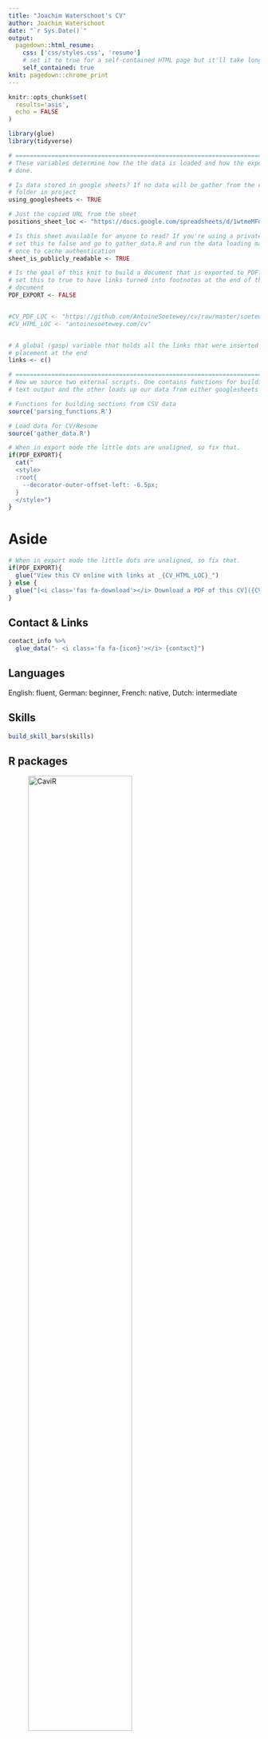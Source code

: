```yaml
---
title: "Joachim Waterschoot's CV"
author: Joachim Waterschoot
date: "`r Sys.Date()`"
output:
  pagedown::html_resume:
    css: ['css/styles.css', 'resume']
    # set it to true for a self-contained HTML page but it'll take longer to render
    self_contained: true
knit: pagedown::chrome_print
---
```


```r
knitr::opts_chunk$set(
  results='asis', 
  echo = FALSE
)

library(glue)
library(tidyverse)

# ======================================================================
# These variables determine how the the data is loaded and how the exports are
# done.

# Is data stored in google sheets? If no data will be gather from the csvs/
# folder in project
using_googlesheets <- TRUE

# Just the copied URL from the sheet
positions_sheet_loc <- "https://docs.google.com/spreadsheets/d/1wtmeMFd0BWp1yrjsFqDdv9bsacdWyDYrKvICpEANB2c/edit?usp=sharing"

# Is this sheet available for anyone to read? If you're using a private sheet
# set this to false and go to gather_data.R and run the data loading manually
# once to cache authentication
sheet_is_publicly_readable <- TRUE

# Is the goal of this knit to build a document that is exported to PDF? If so
# set this to true to have links turned into footnotes at the end of the
# document
PDF_EXPORT <- FALSE


#CV_PDF_LOC <- "https://github.com/AntoineSoetewey/cv/raw/master/soetewey_cv.pdf"
#CV_HTML_LOC <- "antoinesoetewey.com/cv"


# A global (gasp) variable that holds all the links that were inserted for
# placement at the end
links <- c()

# ======================================================================
# Now we source two external scripts. One contains functions for building the
# text output and the other loads up our data from either googlesheets or csvs

# Functions for building sections from CSV data
source('parsing_functions.R') 

# Load data for CV/Resume
source('gather_data.R')
```



```r
# When in export mode the little dots are unaligned, so fix that. 
if(PDF_EXPORT){
  cat("
  <style>
  :root{
    --decorator-outer-offset-left: -6.5px;
  }
  </style>")
}
```


Aside
================================================================================


```r
# When in export mode the little dots are unaligned, so fix that. 
if(PDF_EXPORT){
  glue("View this CV online with links at _{CV_HTML_LOC}_")
} else {
  glue("[<i class='fas fa-download'></i> Download a PDF of this CV]({CV_PDF_LOC})")
}
```

Contact & Links {#contact}
--------------------------------------------------------------------------------

```r
contact_info %>% 
  glue_data("- <i class='fa fa-{icon}'></i> {contact}")
```

<!-- Research {#research} -->
<!-- -------------------------------------------------------------------------------- -->


<!-- Software {#open-source} -->
<!-- -------------------------------------------------------------------------------- -->

<!-- All projects available at: <br /> [cavirstatistics.com](https://www.cavirstatistics.com) -->

Languages {#languages}
--------------------------------------------------------------------------------

English: fluent, German: beginner, French: native, Dutch: intermediate


<!-- Disclaimer {#disclaimer} -->
<!-- -------------------------------------------------------------------------------- -->

<!-- <!-- Made with the R package [**pagedown**](https://github.com/rstudio/pagedown).  --> 

<!-- <!-- The source code is available at [github.com/AntoineSoetewey/cv](https://github.com/AntoineSoetewey/cv). --> 

<!-- Last updated on `r format(Sys.time(), '%B %d, %Y')`.  -->

Skills {#skills}
--------------------------------------------------------------------------------

```r
build_skill_bars(skills)
```

R packages {#skills}
--------------------------------------------------------------------------------

![CaviR](https://watjoa.github.io/CaviR/reference/figures/logo.png){width=70%}

- Complete statistical procedures by content and layout 
- Repo: [github.com/Watjoa/CaviR/](https://github.com/Watjoa/CaviR/)

Main
================================================================================

Joachim Waterschoot {#title}
--------------------------------------------------------------------------------

<!-- # ```{r} -->
<!-- # print_text_block(text_blocks, 'intro') -->
<!-- # ``` -->



Education {data-icon=graduation-cap data-concise=true}
--------------------------------------------------------------------------------

```r
print_section(position_data, 'education')
```

<!-- These breaks just force a new page so section doesnt get cut off -->

Research {data-icon=book}
--------------------------------------------------------------------------------

```r
print_section(position_data, 'research_positions')
```

See full list on: [watjoa.github.io/Research](https://watjoa.github.io/Research.html)



Teaching Experience {data-icon=chalkboard-teacher}
--------------------------------------------------------------------------------

<!-- ::: aside -->
<!-- ```{r} -->
<!-- print_text_block(text_blocks, 'teaching_experience_aside') -->
<!-- ``` -->
<!-- ::: -->

```r
print_section(position_data, 'teaching_positions')
```





<!-- Writing {data-icon=newspaper} -->
<!-- -------------------------------------------------------------------------------- -->

<!-- ```{r} -->
<!-- print_section(position_data, 'writing_positions') -->
<!-- ``` -->

<!-- Industry Experience {data-icon=suitcase} -->
<!-- -------------------------------------------------------------------------------- -->

<!-- <!-- ::: aside --> 
<!-- <!-- ```{r} --> 
<!-- <!-- print_text_block(text_blocks, 'industy_experience_aside') --> 
<!-- <!-- ``` --> 
<!-- <!-- ::: --> 

<!-- ```{r} -->
<!-- print_section(position_data, 'industry_positions') -->
<!-- ``` -->

<!-- Software {data-icon=laptop} -->
<!-- -------------------------------------------------------------------------------- -->

<!-- ```{r} -->
<!-- print_section(position_data, 'software') -->
<!-- ``` -->

Associations {data-icon=users}
--------------------------------------------------------------------------------

```r
print_section(position_data, 'associations')
```

<!-- Scientific curriculum {data-icon=flask} -->
<!-- -------------------------------------------------------------------------------- -->

<!-- ```{r} -->
<!-- print_section(position_data, 'academic_articles') -->
<!-- ``` -->

<!-- Conference proceedings {data-icon=globe} -->
<!-- -------------------------------------------------------------------------------- -->

<!-- ```{r} -->
<!-- print_section(position_data, 'conference_proceedings') -->
<!-- ``` -->


<!-- Master thesis guidance {data-icon=university} -->
<!-- -------------------------------------------------------------------------------- -->

<!-- ```{r} -->
<!-- print_section(position_data, 'master_theses') -->
<!-- ``` -->



```r
if(PDF_EXPORT){
  cat("
  
Links {data-icon=link}
--------------------------------------------------------------------------------

<br>


")
  
  walk2(links, 1:length(links), function(link, index){
    print(glue('{index}. {link}'))
  })
}
```


